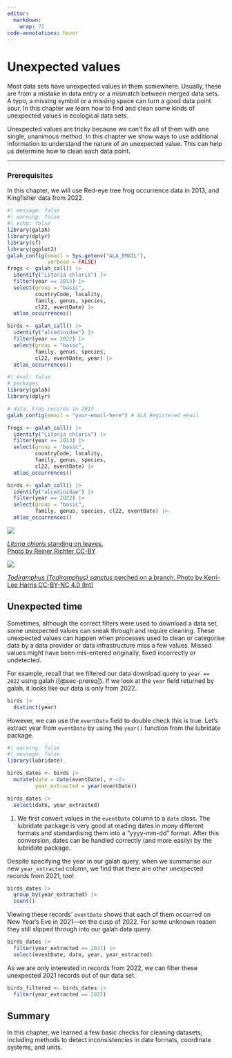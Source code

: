 ```yaml
---
editor: 
  markdown: 
    wrap: 72
code-annotations: hover
---
```


# Unexpected values

```{=html}

<!--
*Dax's note*:

I think this section could show some ways to summarise data to find when there is a value that has been mis-entered in the raw data. Andrew's example is a coordinate that is missing a "-". I'm sure there are a few ways to search for problem-values like this.

Eventually this section could end up being dispersed into other sections. For now, I'm happy to try this out as a quick-reference section about finding quirky values in datasets.
-->

```

Most data sets have unexpected values in them somewhere. Usually, these are from a mistake in data entry or a mismatch between merged data sets. A typo, a missing symbol or a missing space can turn a good data point sour. In this chapter we learn how to find and clean some kinds of unexpected values in ecological data sets.

Unexpected values are tricky because we can't fix all of them with one single, unanimous method. In this chapter we show ways to use additional information to understand the nature of an unexpected value. This can help us determine how to clean each data point.

---

### Prerequisites {#sec-prereq}

In this chapter, we will use Red-eye tree frog occurrence data in 2013, and Kingfisher data from 2022. 

```r
#| message: false
#| warning: false
#| echo: false
library(galah)
library(dplyr)
library(sf)
library(ggplot2)
galah_config(email = Sys.getenv("ALA_EMAIL"),
             verbose = FALSE)
frogs <- galah_call() |>
  identify("Litoria chloris") |>
  filter(year == 2013) |>
  select(group = "basic",
         countryCode, locality,
         family, genus, species, 
         cl22, eventDate) |>
  atlas_occurrences()

birds <- galah_call() |>
  identify("alcedinidae") |>
  filter(year == 2022) |>
  select(group = "basic", 
         family, genus, species, 
         cl22, eventDate, year) |>
  atlas_occurrences()
```

```r
#| eval: false
# packages
library(galah)
library(dplyr)

# data: Frog records in 2013
galah_config(email = "your-email-here") # ALA Registered email

frogs <- galah_call() |>
  identify("Litoria chloris") |>
  filter(year == 2013) |>
  select(group = "basic",
         countryCode, locality,
         family, genus, species, 
         cl22, eventDate) |>
  atlas_occurrences()

birds <- galah_call() |>
  identify("alcedinidae") |>
  filter(year == 2022) |>
  select(group = "basic", 
         family, genus, species, cl22, eventDate) |>
  atlas_occurrences()
```

:::{.aside}

<img class = "rounded" src="https://ala-images.s3.ap-southeast-2.amazonaws.com/store/3/1/a/b/987382fa-8168-4249-870b-4e043824ba13/original"></img>

::: {.figure-caption}
[*Litoria chloris* standing on leaves.<br>Photo by Reiner Richter CC-BY](https://biocache.ala.org.au/occurrences/e0d5d604-e148-408e-8dbf-984f42701b4c)
:::

:::{.aside}

<img class = "rounded" src="https://ala-images.s3.ap-southeast-2.amazonaws.com/store/2/5/1/d/9525c6da-fd47-41fa-8eff-55c6747ed152/original"></img>

::: {.figure-caption}
[*Todiramphus (Todiramphus) sanctus* perched on a branch. Photo by Kerri-Lee Harris CC-BY-NC 4.0
(Int)](https://biocache.ala.org.au/occurrences/77b8aac0-18af-4ec6-a03c-ff825859a6f3)
:::
:::
:::



## Unexpected time

Sometimes, although the correct filters were used to download a data set, some unexpected values can sneak through and require cleaning. These unexpected values can happen when processes used to clean or categorise data by a data provider or data infrastructure miss a few values. Missed values might have been mis-entered originally, fixed incorrectly or undetected.

For example, recall that we filtered our data download query to `year == 2022` using galah ([@sec-prereq]). If we look at the `year` field returned by galah, it looks like our data is only from 2022.

```r
birds |>
  distinct(year)
```

However, we can use the `eventDate` field to double check this is true. Let's extract year from `eventDate` by using the `year()` function from the lubridate package.

```r
#| warning: false
#| message: false
library(lubridate)

birds_dates <- birds |>
  mutate(date = date(eventDate), # <1>
         year_extracted = year(eventDate))

birds_dates |>
  select(date, year_extracted)
```
1. We first convert values in the `eventDate` column to a `date` class. The lubridate package is very good at reading dates in *many* different formats and standardising them into a "yyyy-mm-dd" format. After this conversion, dates can be handled correctly (and more easily) by the lubridate package.

Despite specifying the year in our galah query, when we summarise our new `year_extracted` column, we find that there are other unexpected records from 2021, too!

```r
birds_dates |>
  group_by(year_extracted) |>
  count()
```

Viewing these records' `eventDate` shows that each of them occurred on New Year's Eve in 2021---on the cusp of 2022. For some unknown reason they still slipped through into our galah data query.

```r
birds_dates |>
  filter(year_extracted == 2021) |>
  select(eventDate, date, year, year_extracted)
```

As we are only interested in records from 2022, we can filter these unexpected 2021 records out of our data set.

```r
birds_filtered <- birds_dates |>
  filter(year_extracted == 2022)
```


## Summary

In this chapter, we learned a few basic checks for cleaning datasets, including
methods to detect inconsistencies in date formats, coordinate systems, and
units.